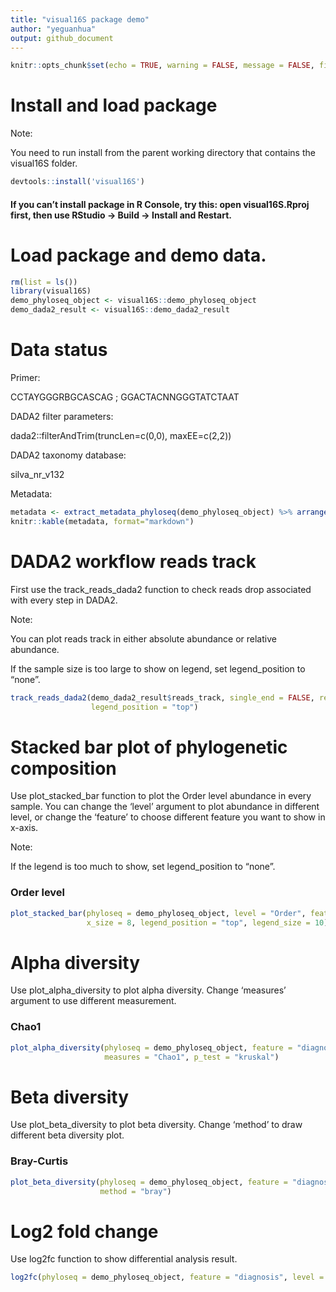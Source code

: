 ```yaml
---
title: "visual16S package demo"
author: "yeguanhua"
output: github_document
---
```


```r
knitr::opts_chunk$set(echo = TRUE, warning = FALSE, message = FALSE, fig.width=10, fig.height=6)
```

# Install and load package

Note: 

You need to run install from the parent working directory that contains the visual16S folder.

```r
devtools::install('visual16S')
```

#### If you can't install package in R Console, try this: open visual16S.Rproj first, then use RStudio → Build → Install and Restart.

# Load package and demo data.

```r
rm(list = ls())
library(visual16S)
demo_phyloseq_object <- visual16S::demo_phyloseq_object
demo_dada2_result <- visual16S::demo_dada2_result
```

# Data status

Primer: 

CCTAYGGGRBGCASCAG ; GGACTACNNGGGTATCTAAT

DADA2 filter parameters: 

dada2::filterAndTrim(truncLen=c(0,0), maxEE=c(2,2))

DADA2 taxonomy database: 

silva_nr_v132

Metadata: 

```r
metadata <- extract_metadata_phyloseq(demo_phyloseq_object) %>% arrange(diagnosis)
knitr::kable(metadata, format="markdown")
```

# DADA2 workflow reads track

First use the track_reads_dada2 function to check reads drop associated with every step in DADA2.

Note:

You can plot reads track in either absolute abundance or relative abundance.

If the sample size is too large to show on legend, set legend_position to "none".

```r
track_reads_dada2(demo_dada2_result$reads_track, single_end = FALSE, relative_abundance = TRUE, 
                  legend_position = "top")
```

# Stacked bar plot of phylogenetic composition

Use plot_stacked_bar function to plot the Order level abundance in every sample. You can change the 'level' argument to plot abundance in different level, or change the 'feature' to choose different feature you want to show in x-axis.

Note: 

If the legend is too much to show, set legend_position to "none".

### Order level

```r
plot_stacked_bar(phyloseq = demo_phyloseq_object, level = "Order", feature = "diagnosis", 
                 x_size = 8, legend_position = "top", legend_size = 10)
```

# Alpha diversity

Use plot_alpha_diversity to plot alpha diversity. Change 'measures' argument to use different measurement.

### Chao1

```r
plot_alpha_diversity(phyloseq = demo_phyloseq_object, feature = "diagnosis", feature2 = NA, 
                     measures = "Chao1", p_test = "kruskal")
```

# Beta diversity

Use plot_beta_diversity to plot beta diversity. Change 'method' to draw different beta diversity plot.

### Bray-Curtis

```r
plot_beta_diversity(phyloseq = demo_phyloseq_object, feature = "diagnosis", feature2 = NA, 
                    method = "bray")
```

# Log2 fold change

Use log2fc function to show differential analysis result.

```r
log2fc(phyloseq = demo_phyloseq_object, feature = "diagnosis", level = NA, p_value = 0.05)
```
